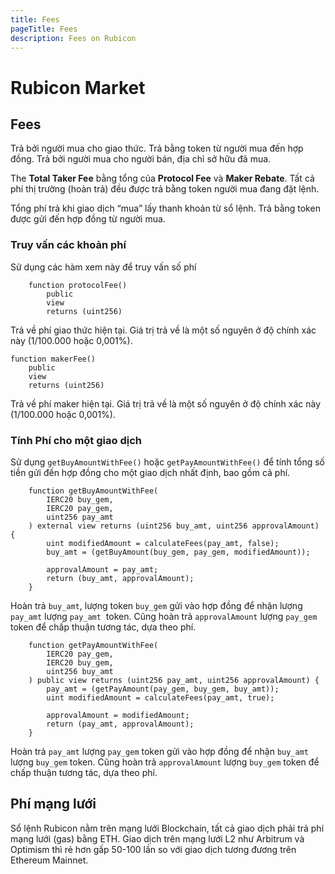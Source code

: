 ```yaml
---
title: Fees
pageTitle: Fees
description: Fees on Rubicon
---
```


# Rubicon Market

## Fees


<Callout type="fees" title="Protocol Fee: 0.002%">
	Trả bởi người mua cho giao thức. Trả bằng token từ người mua đến hợp đồng.
</Callout>

<Callout type="fees" title="Maker Rebate: 0.008%">
	Trả bởi người mua cho người bán, địa chỉ sở hữu đã mua.
</Callout>

The **Total Taker Fee** bằng tổng của **Protocol Fee** và **Maker Rebate**. Tất cả phí thị trường (hoàn trả) đều được trả bằng token người mua đang đặt lệnh.

<Callout type="fees" title="Total Taker Fee: 0.01%">
	Tổng phí trả khi giao dịch “mua” lấy thanh khoản từ sổ lệnh. Trả bằng token được gửi đến hợp đồng từ người mua.
</Callout>


### Truy vấn các khoản phí

Sử dụng các hàm xem này để truy vấn số phí

```solidity copy
    function protocolFee() 
        public
        view 
        returns (uint256)
```
Trả về phí giao thức hiện tại. Giá trị trả về là một số nguyên ở độ chính xác này (1/100.000 hoặc 0,001%).

```solidity copy
function makerFee() 
    public 
    view 
    returns (uint256)
```

Trả về phí maker hiện tại. Giá trị trả về là một số nguyên ở độ chính xác này (1/100.000 hoặc 0,001%).

### Tính Phí cho một giao dịch

Sử dụng `getBuyAmountWithFee()` hoặc `getPayAmountWithFee()` để tính tổng số tiền gửi đến hợp đồng cho một giao dịch nhất định, bao gồm cả phí.


```solidity copy
    function getBuyAmountWithFee(
        IERC20 buy_gem,
        IERC20 pay_gem,
        uint256 pay_amt
    ) external view returns (uint256 buy_amt, uint256 approvalAmount) {
        uint modifiedAmount = calculateFees(pay_amt, false);
        buy_amt = (getBuyAmount(buy_gem, pay_gem, modifiedAmount));

        approvalAmount = pay_amt;
        return (buy_amt, approvalAmount);
    }
```

Hoàn trả `buy_amt`, lượng token `buy_gem` gửi vào hợp đồng để nhận lượng `pay_amt` lượng `pay_amt`   token. Cũng hoàn trả `approvalAmount` lượng `pay_gem` token để chấp thuận tương tác, dựa theo phí.

```solidity copy
    function getPayAmountWithFee(
        IERC20 pay_gem,
        IERC20 buy_gem,
        uint256 buy_amt
    ) public view returns (uint256 pay_amt, uint256 approvalAmount) {
        pay_amt = (getPayAmount(pay_gem, buy_gem, buy_amt));
        uint modifiedAmount = calculateFees(pay_amt, true);

        approvalAmount = modifiedAmount;
        return (pay_amt, approvalAmount);
    }
```

Hoàn trả `pay_amt` lượng `pay_gem` token gửi vào hợp đồng để nhận `buy_amt` lượng `buy_gem` token. Cũng hoàn trả `approvalAmount` lượng `buy_gem` token để chấp thuận tương tác, dựa theo phí.

## Phí mạng lưới

Sổ lệnh Rubicon nằm trên mạng lưới Blockchain, tất cả giao dịch phải trả phí mạng lưới (gas) bằng ETH. Giao dịch trên mạng lưới L2 như Arbitrum và Optimism thì rẻ hơn gấp 50-100 lần so với giao dịch tương đương trên Ethereum Mainnet.
